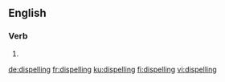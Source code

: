 ==English==

===Verb===
{{head|en|present participle}}

# {{present participle of|dispel|lang=en|nocat=1}}

[[de:dispelling]]
[[fr:dispelling]]
[[ku:dispelling]]
[[fi:dispelling]]
[[vi:dispelling]]